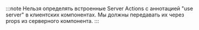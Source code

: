 :::note
Нельзя определять встроенные Server Actions с аннотацией "use server" в клиентских компонентах. Мы должны передавать их через props из серверного компонента.
:::
